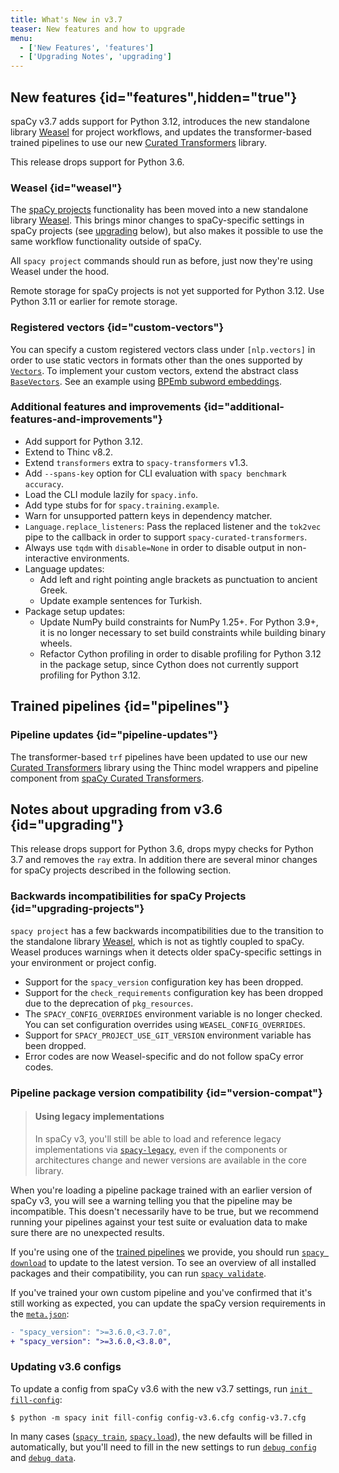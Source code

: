 ```yaml
---
title: What's New in v3.7
teaser: New features and how to upgrade
menu:
  - ['New Features', 'features']
  - ['Upgrading Notes', 'upgrading']
---
```


## New features {id="features",hidden="true"}

spaCy v3.7 adds support for Python 3.12, introduces the new standalone library
[Weasel](https://github.com/explosion/weasel) for project workflows, and updates
the transformer-based trained pipelines to use our new
[Curated Transformers](https://github.com/explosion/curated-transformers)
library.

This release drops support for Python 3.6.

### Weasel {id="weasel"}

The [spaCy projects](/usage/projects) functionality has been moved into a new
standalone library [Weasel](https://github.com/explosion/weasel). This brings
minor changes to spaCy-specific settings in spaCy projects (see
[upgrading](#upgrading) below), but also makes it possible to use the same
workflow functionality outside of spaCy.

All `spacy project` commands should run as before, just now they're using Weasel
under the hood.

<Infobox title="Remote storage for Python 3.12" variant="warning">

Remote storage for spaCy projects is not yet supported for Python 3.12. Use
Python 3.11 or earlier for remote storage.

</Infobox>

### Registered vectors {id="custom-vectors"}

You can specify a custom registered vectors class under `[nlp.vectors]` in order
to use static vectors in formats other than the ones supported by
[`Vectors`](/api/vectors). To implement your custom vectors, extend the abstract
class [`BaseVectors`](/api/basevectors). See an example using
[BPEmb subword embeddings](/usage/embeddings-transformers#custom-vectors).

### Additional features and improvements {id="additional-features-and-improvements"}

- Add support for Python 3.12.
- Extend to Thinc v8.2.
- Extend `transformers` extra to `spacy-transformers` v1.3.
- Add `--spans-key` option for CLI evaluation with `spacy benchmark accuracy`.
- Load the CLI module lazily for `spacy.info`.
- Add type stubs for for `spacy.training.example`.
- Warn for unsupported pattern keys in dependency matcher.
- `Language.replace_listeners`: Pass the replaced listener and the `tok2vec`
  pipe to the callback in order to support `spacy-curated-transformers`.
- Always use `tqdm` with `disable=None` in order to disable output in
  non-interactive environments.
- Language updates:
  - Add left and right pointing angle brackets as punctuation to ancient Greek.
  - Update example sentences for Turkish.
- Package setup updates:
  - Update NumPy build constraints for NumPy 1.25+. For Python 3.9+, it is no
    longer necessary to set build constraints while building binary wheels.
  - Refactor Cython profiling in order to disable profiling for Python 3.12 in
    the package setup, since Cython does not currently support profiling for
    Python 3.12.

## Trained pipelines {id="pipelines"}

### Pipeline updates {id="pipeline-updates"}

The transformer-based `trf` pipelines have been updated to use our new
[Curated Transformers](https://github.com/explosion/curated-transformers)
library using the Thinc model wrappers and pipeline component from
[spaCy Curated Transformers](https://github.com/explosion/spacy-curated-transformers).

## Notes about upgrading from v3.6 {id="upgrading"}

This release drops support for Python 3.6, drops mypy checks for Python 3.7 and
removes the `ray` extra. In addition there are several minor changes for spaCy
projects described in the following section.

### Backwards incompatibilities for spaCy Projects {id="upgrading-projects"}

`spacy project` has a few backwards incompatibilities due to the transition to
the standalone library [Weasel](https://github.com/explosion/weasel), which is
not as tightly coupled to spaCy. Weasel produces warnings when it detects older
spaCy-specific settings in your environment or project config.

- Support for the `spacy_version` configuration key has been dropped.
- Support for the `check_requirements` configuration key has been dropped due to
  the deprecation of `pkg_resources`.
- The `SPACY_CONFIG_OVERRIDES` environment variable is no longer checked. You
  can set configuration overrides using `WEASEL_CONFIG_OVERRIDES`.
- Support for `SPACY_PROJECT_USE_GIT_VERSION` environment variable has been
  dropped.
- Error codes are now Weasel-specific and do not follow spaCy error codes.

### Pipeline package version compatibility {id="version-compat"}

> #### Using legacy implementations
>
> In spaCy v3, you'll still be able to load and reference legacy implementations
> via [`spacy-legacy`](https://github.com/explosion/spacy-legacy), even if the
> components or architectures change and newer versions are available in the
> core library.

When you're loading a pipeline package trained with an earlier version of spaCy
v3, you will see a warning telling you that the pipeline may be incompatible.
This doesn't necessarily have to be true, but we recommend running your
pipelines against your test suite or evaluation data to make sure there are no
unexpected results.

If you're using one of the [trained pipelines](/models) we provide, you should
run [`spacy download`](/api/cli#download) to update to the latest version. To
see an overview of all installed packages and their compatibility, you can run
[`spacy validate`](/api/cli#validate).

If you've trained your own custom pipeline and you've confirmed that it's still
working as expected, you can update the spaCy version requirements in the
[`meta.json`](/api/data-formats#meta):

```diff
- "spacy_version": ">=3.6.0,<3.7.0",
+ "spacy_version": ">=3.6.0,<3.8.0",
```

### Updating v3.6 configs

To update a config from spaCy v3.6 with the new v3.7 settings, run
[`init fill-config`](/api/cli#init-fill-config):

```cli
$ python -m spacy init fill-config config-v3.6.cfg config-v3.7.cfg
```

In many cases ([`spacy train`](/api/cli#train),
[`spacy.load`](/api/top-level#spacy.load)), the new defaults will be filled in
automatically, but you'll need to fill in the new settings to run
[`debug config`](/api/cli#debug) and [`debug data`](/api/cli#debug-data).
